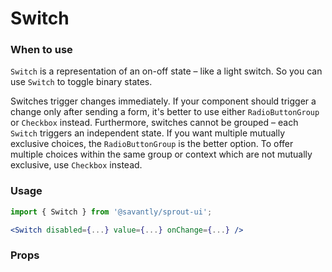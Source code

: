 
<Meta title="MDX|Switch" component={Switch} />

# Switch

### When to use

`Switch` is a representation of an on-off state – like a light switch. So you can use `Switch` to toggle binary states.

Switches trigger changes immediately. If your component should trigger a change only after sending a form, it's better to use either `RadioButtonGroup` or `Checkbox` instead. Furthermore, switches cannot be grouped – each `Switch` triggers an independent state. If you want multiple mutually exclusive choices, the `RadioButtonGroup` is the better option. To offer multiple choices within the same group or context which are not mutually exclusive, use `Checkbox` instead.

### Usage

```jsx
import { Switch } from '@savantly/sprout-ui';

<Switch disabled={...} value={...} onChange={...} />
```

### Props

<Props of={Switch} />
